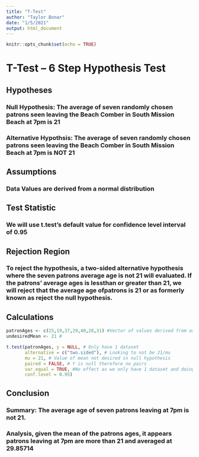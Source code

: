 ```yaml
---
title: "T-Test"
author: "Taylor Bonar"
date: "1/5/2021"
output: html_document
---
```


```r
knitr::opts_chunk$set(echo = TRUE)
```

# T-Test -- 6 Step Hypothesis Test

## Hypotheses
### Null Hypothesis: The average of seven randomly chosen patrons seen leaving the Beach Comber in South Mission Beach at 7pm is 21
### Alternative Hypothsis: The average of seven randomly chosen patrons seen leaving the Beach Comber in South Mission Beach at 7pm is NOT 21

## Assumptions
### Data Values are derived from a normal distribution

## Test Statistic
### We will use t.test's default value for confidence level interval of 0.95

## Rejection Region
### To reject the hypothesis, a two-sided alternative hypothesis where the seven patrons average age is not 21 will evaluated. If the patrons' average ages is lessthan or greater than 21, we will reject that the average age ofpatrons is 21 or as formerly known as reject the null hypothesis.

## Calculations
```r
patronAges <- c(25,19,37,29,40,28,31) #Vector of values derived from assumed normal distribution function
undesiredMean <- 21 # 

t.test(patronAges, y = NULL, # Only have 1 dataset
       alternative = c("two.sided"), # Looking to not be 21/mu
       mu = 21, # Value of mean not desired in null hypothesis
       paired = FALSE, # Y is null therefore no pairs
       var.equal = TRUE, #No effect as we only have 1 dataset and doing 1 sample t-test
       conf.level = 0.95)
```

## Conclusion
### Summary: The average age of seven patrons leaving at 7pm is not 21. 
### Analysis, given the mean of the patrons ages, it appears patrons leaving at 7pm are more than 21 and averaged at 29.85714
